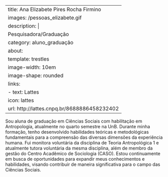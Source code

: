 ---
title: Ana Elizabete Pires Rocha Firmino
images: /pessoas_elizabete.gif
description: |
  Pesquisadora/Graduação
category: aluno_graduação
about:
  template: trestles
  image-width: 10em
  image-shape: rounded
  links:
    - text: Lattes
      icon: lattes
      url: http://lattes.cnpq.br/8688886458232402
  ---
  Sou aluna de graduação em Ciências Sociais com habilitação em Antropologia, atualmente no quarto semestre na UnB. Durante minha formação, tenho desenvolvido habilidades teóricas e metodológicas fundamentais para a compreensão das diversas dimensões da experiência humana. Fui monitora voluntária da disciplina de Teoria Antropológica 1 e atualmente tutora voluntária da mesma disciplina, além de membro da gestão do Centro Acadêmico de Sociologia (CASO). Estou continuamente em busca de oportunidades para expandir meus conhecimentos e habilidades, visando contribuir de maneira significativa para o campo das Ciências Sociais.